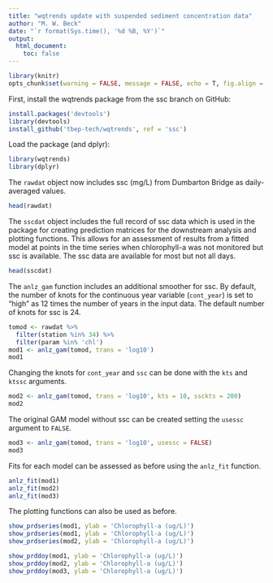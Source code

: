```yaml
---
title: "wqtrends update with suspended sediment concentration data"
author: "M. W. Beck"
date: "`r format(Sys.time(), '%d %B, %Y')`"
output: 
  html_document:
    toc: false
---
```


```r
library(knitr)
opts_chunk$set(warning = FALSE, message = FALSE, echo = T, fig.align = 'center')
```

First, install the wqtrends package from the ssc branch on GitHub:

```r
install.packages('devtools')
library(devtools)
install_github('tbep-tech/wqtrends', ref = 'ssc')
```

Load the package (and dplyr): 

```r
library(wqtrends)
library(dplyr)
```

The `rawdat` object now includes ssc (mg/L) from Dumbarton Bridge as daily-averaged values.

```r
head(rawdat)
```

The `sscdat` object includes the full record of ssc data which is used in the package for creating prediction matrices for the downstream analysis and plotting functions.  This allows for an assessment of results from a fitted model at points in the time series when chlorophyll-a was not monitored but ssc is available.  The ssc data are available for most but not all days.

```r
head(sscdat)
```

The `anlz_gam` function includes an additional smoother for ssc. By default, the number of knots for the continuous year variable (`cont_year`) is set to "high" as 12 times the number of years in the input data.  The default number of knots for ssc is 24.

```r
tomod <- rawdat %>% 
  filter(station %in% 34) %>% 
  filter(param %in% 'chl')
mod1 <- anlz_gam(tomod, trans = 'log10')
mod1
```

Changing the knots for `cont_year` and `ssc` can be done with the `kts` and `ktssc` arguments.

```r
mod2 <- anlz_gam(tomod, trans = 'log10', kts = 10, ssckts = 200)
mod2
```

The original GAM model without ssc can be created setting the `usessc` argument to `FALSE`. 

```r
mod3 <- anlz_gam(tomod, trans = 'log10', usessc = FALSE)
mod3
```

Fits for each model can be assessed as before using the `anlz_fit` function.

```r
anlz_fit(mod1)
anlz_fit(mod2)
anlz_fit(mod3)
```

The plotting functions can also be used as before. 

```r
show_prdseries(mod1, ylab = 'Chlorophyll-a (ug/L)')
show_prdseries(mod1, ylab = 'Chlorophyll-a (ug/L)')
show_prdseries(mod2, ylab = 'Chlorophyll-a (ug/L)')
```
```r
show_prddoy(mod1, ylab = 'Chlorophyll-a (ug/L)')
show_prddoy(mod2, ylab = 'Chlorophyll-a (ug/L)')
show_prddoy(mod3, ylab = 'Chlorophyll-a (ug/L)')
```

